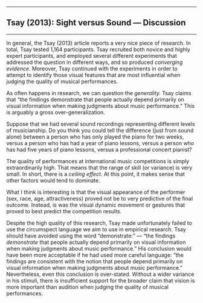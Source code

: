 


------------------------------------------------------------------------

## Tsay (2013): Sight versus Sound --- Discussion

------------------------------------------------------------------------

In general, the Tsay (2013) article reports a very nice piece of
research. In total, Tsay tested 1,164 participants. Tsay recruited
both novice and highly expert participants, and employed several
different experiments that addressed the question in different ways,
and so produced *converging evidence.* Moreover, Tsay continued with
the experiments in order to attempt to identify those visual features
that are most influential when judging the quality of musical
performances.

As often happens in research, we can question the *generality.* Tsay
claims that "the findings demonstrate that people actually depend
primarily on visual information when making judgments about music
performance." This is arguably a gross over-generalization.

Suppose that we had several sound recordings representing different
levels of musicianship. Do you think you could tell the difference
(just from sound alone) between a person who has only played the piano
for two weeks, versus a person who has had a year of piano lessons,
versus a person who has had five years of piano lessons, versus a
professional concert pianist?

The quality of performances at international music competitions is
simply extraordinarily high. That means that the range of skill (or
variance) is very small. In short, there is a *ceiling effect.* At
this point, it makes sense that other factors would tend to dominate.

What I think is interesting is that the visual appearance of the
performer (sex, race, age, attractiveness) proved not be to very
predictive of the final outcome. Instead, is was the visual dynamic
movement or gestures that proved to best predict the competition
results.

Despite the high quality of this research, Tsay made unfortunately
failed to use the circumspect language we aim to use in empirical
research. Tsay should have avoided using the word "demonstrate:" ---
"the findings *demonstrate* that people actually depend primarily on
visual information when making judgments about music performance." His
conclusion would have been more acceptable if he had used more careful
language: "the findings are consistent with the notion that people
depend primarily on visual information when making judgments about
music performance." Nevertheless, even this conclusion is over-stated.
Without a wider variance in his stimuli, there is insufficient support
for the broader claim that vision is more important than audition when
judging the quality of musical performances.





